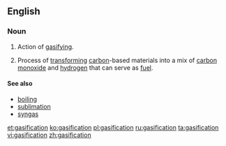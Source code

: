 ==English==
===Noun===
{{wikipedia}}
{{en-noun}}
# Action of [[gasify]]ing.
# {{context|chemistry|lang=en}} Process of [[transform]]ing [[carbon]]-based materials into a mix of [[carbon monoxide]] and [[hydrogen]] that can serve as [[fuel]].

====See also====
* [[boiling]]
* [[sublimation]]
* [[syngas]]

[[et:gasification]]
[[ko:gasification]]
[[pl:gasification]]
[[ru:gasification]]
[[ta:gasification]]
[[vi:gasification]]
[[zh:gasification]]